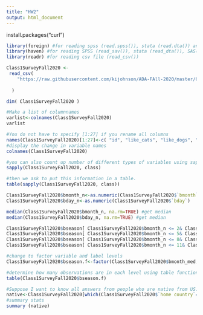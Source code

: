 ```yaml
---
title: "HW2"
output: html_document
---
```

install.packages("curl")

```r
library(foreign) #for reading spss (read.spss()), stata (read.dta()) and xpt (read.xport()) files
library(haven) #for reading SPSS (read_sav()), stata (read_dta()), SAS(read_sas()) and xpt (read_xpt()) files
library(readr) #for reading csv file (read_csv())

```

```r
Class1SurveyFall2020 <-
 read_csv(
    "https://raw.githubusercontent.com/kijohnson/ADA-FAll-2020/master/Class%20One/Class%201%20Survey%20Fall%202020.csv"
  
  )
```


```r
dim( Class1SurveyFall2020 )
```
```r
#Make a list of columnnames
varlist<-colnames(Class1SurveyFall2020)
varlist

#You do not have to specify [1:27] if you rename all columns
names(Class1SurveyFall2020)[1:27]<-c( "id", "like_cats", "like_dogs", "desert island", "slogan", "favorite day", "lark", "food", "drink", "season", "month", "hobby", "degree", "specialization", "software", "r experience", "comfortable", "long", "threethings", "interest", "number", "bday", "bmonth", "home country", "home state", "home city", "education level") #renames variables in order of appearance
#display the change in variable names
colnames(Class1SurveyFall2020) 

```



```r
#you can also count up number of different types of variables using sapply and table. In sapply we asks for the class of the variables in the starbucks dataset
sapply(Class1SurveyFall2020, class)

#then we ask to put this information in a table. 
table(sapply(Class1SurveyFall2020, class))
```


```r
Class1SurveyFall2020$bmonth_n<-as.numeric(Class1SurveyFall2020$`bmonth`)
Class1SurveyFall2020$bday_n<-as.numeric(Class1SurveyFall2020$`bday`)

median(Class1SurveyFall2020$bmonth_n, na.rm=TRUE) #get median
median(Class1SurveyFall2020$bday_n, na.rm=TRUE) #get median
```


```r


Class1SurveyFall2020$bseason[ Class1SurveyFall2020$bmonth_n <= 2& Class1SurveyFall2020$bmonth_n >= 12] <- 0
Class1SurveyFall2020$bseason[ Class1SurveyFall2020$bmonth_n <= 5& Class1SurveyFall2020$bmonth_n >= 3] <- 1
Class1SurveyFall2020$bseason[ Class1SurveyFall2020$bmonth_n <= 8& Class1SurveyFall2020$bmonth_n >= 6] <- 2
Class1SurveyFall2020$bseason[ Class1SurveyFall2020$bmonth_n <= 11& Class1SurveyFall2020$bmonth_n >= 9] <- 3

#change to factor variable and label levels
Class1SurveyFall2020$bseason.f<-factor(Class1SurveyFall2020$bmonth_med, levels=c (0,1,2,3), labels = c("winter", "spring","summer","fall")) 

#determine how many observations are in each level using table function
table(Class1SurveyFall2020$bseason.f) 

```

```r
#Suppose I want to know all answers from people who are native from US. How would I do that?
native<-Class1SurveyFall2020[which(Class1SurveyFall2020$`home country`=='US' & Class1SurveyFall2020$`home country`=='United States'),]
#summary stats
summary (native)
```
